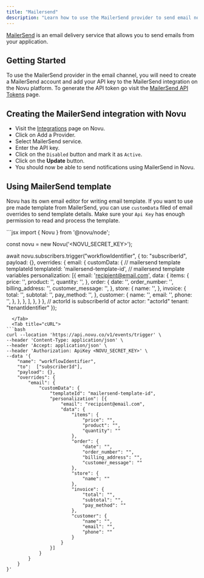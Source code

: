 ```yaml
---
title: "Mailersend"
description: "Learn how to use the MailerSend provider to send email notifications using Novu"
---
```


[MailerSend](https://www.mailersend.com/) is an email delivery service that allows you to send emails from your application.

## Getting Started

To use the MailerSend provider in the email channel, you will need to create a MailerSend account and add your API key to the MailerSend integration on the Novu platform. To generate the API token go visit the [MailerSend API Tokens](https://www.mailersend.com/help/managing-api-tokens) page.

## Creating the MailerSend integration with Novu

- Visit the [Integrations](https://dashboard-v2.novu.co/integrations?utm_campaign=docs-mailersend) page on Novu.
- Click on Add a Provider.
- Select MailerSend service.
- Enter the API key.
- Click on the `Disabled` button and mark it as `Active`.
- Click on the **Update** button.
- You should now be able to send notifications using MailerSend in Novu.

## Using MailerSend template

Novu has its own email editor for writing email template. If you want to use pre made template from MailerSend, you can use `customData` filed of email overrides to send template details. Make sure your `Api Key` has enough permission to read and process the template.

<Tabs>
  <Tab title="Node.js">
```jsx
import {
  Novu
} from '@novu/node';

const novu = new Novu('<NOVU_SECRET_KEY>');

await novu.subscribers.trigger("workflowIdentifier", {
to: "subscriberId",
payload: {},
overrides: {
email: {
customData: {
// mailersend template templateId
templateId: 'mailersend-template-id',
// mailersend template variables
personalization: [{
email: 'recipient@email.com',
data: {
items: {
price: '',
product: '',
quantity: '',
},
order: {
date: '',
order_number: '',
billing_address: '',
customer_message: '',
},
store: {
name: '',
},
invoice: {
total: '',
subtotal: '',
pay_method: '',
},
customer: {
name: '',
email: '',
phone: '',
},
},
}, ],
},
}
},
// actorId is subscriberId of actor
actor: "actorId"
tenant: "tenantIdentifier"
});

```
  </Tab>
  <Tab title="cURL">
```bash
curl --location 'https://api.novu.co/v1/events/trigger' \
--header 'Content-Type: application/json' \
--header 'Accept: application/json' \
--header 'Authorization: ApiKey <NOVU_SECRET_KEY>' \
--data '{
    "name": "workflowIdentifier",
    "to":  ["subscriberId"],
    "payload": {},
    "overrides": {
        "email": {
            "customData": {
                "templateId": "mailersend-template-id",
                "personalization": [{
                    "email": "recipient@email.com",
                    "data": {
                        "items": {
                            "price": "",
                            "product": "",
                            "quantity": ""
                        },
                        "order": {
                            "date": "",
                            "order_number": "",
                            "billing_address": "",
                            "customer_message": ""
                        },
                        "store": {
                            "name": ""
                        },
                        "invoice": {
                            "total": "",
                            "subtotal": "",
                            "pay_method": ""
                        },
                        "customer": {
                            "name": "",
                            "email": "",
                            "phone": ""
                        }
                    }
                }]
            }
        }
    }
}'
```

  </Tab>
</Tabs>

